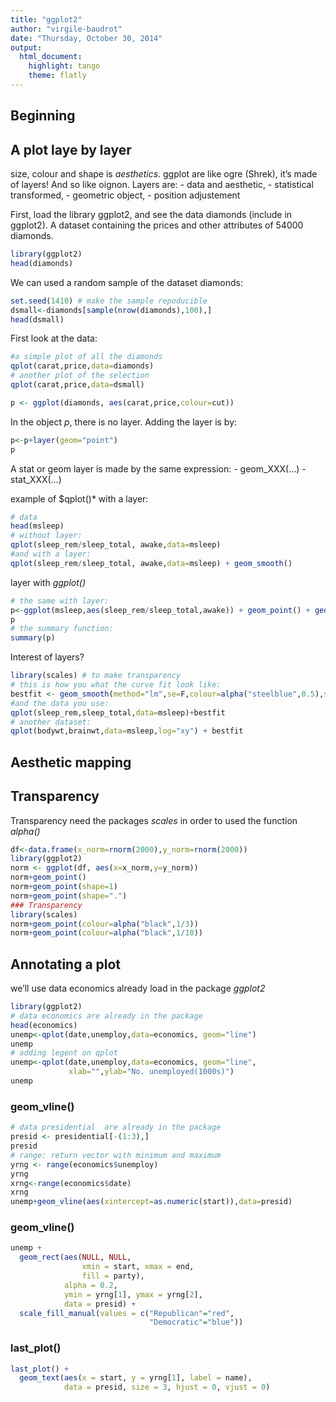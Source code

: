 ```yaml
---
title: "ggplot2"
author: "virgile-baudrot"
date: "Thursday, October 30, 2014"
output:
  html_document:
    highlight: tango
    theme: flatly
---
```


Beginning
----
## A plot laye by layer

size, colour and shape is *aesthetics*. ggplot are like ogre (Shrek), it's made of layers! And so like oignon. Layers are:
- data and aesthetic,
- statistical transformed,
- geometric object,
- position adjustement


First, load the library ggplot2, and see the data diamonds (include in ggplot2). A dataset containing the prices and other attributes of 54000 diamonds.

```r
library(ggplot2)
head(diamonds)
````

We can used a random sample of the dataset diamonds:
```r
set.seed(1410) # make the sample repoducible
dsmall<-diamonds[sample(nrow(diamonds),100),]
head(dsmall)
```

First look at the data:

```r
#a simple plot of all the diamonds
qplot(carat,price,data=diamonds)
# another plot of the selection
qplot(carat,price,data=dsmall)
```

```r
p <- ggplot(diamonds, aes(carat,price,colour=cut))
```

In the object *p*, there is no layer. Adding the layer is by: 
 
```r
p<-p+layer(geom="point")
p
```

A stat or geom layer is made by the same expression:
- geom_XXX(...)
- stat_XXX(...)

example of $qplot()* with a layer:
```r
# data
head(msleep)
# without layer:
qplot(sleep_rem/sleep_total, awake,data=msleep)
#and with a layer:
qplot(sleep_rem/sleep_total, awake,data=msleep) + geom_smooth()
```

layer with *ggplot()*

```r
# the same with layer:
p<-ggplot(msleep,aes(sleep_rem/sleep_total,awake)) + geom_point() + geom_smooth()
p
# the summary function:
summary(p)
```


Interest of layers?
```r
library(scales) # to make transparency
# this is how you what the curve fit look like:
bestfit <- geom_smooth(method="lm",se=F,colour=alpha("steelblue",0.5),size=2)
#and the data you use:
qplot(sleep_rem,sleep_total,data=msleep)+bestfit
# another dataset:
qplot(bodywt,brainwt,data=msleep,log="xy") + bestfit
```


## Aesthetic mapping



## Transparency

Transparency need the packages *scales* in order to used the function *alpha()*

```r
df<-data.frame(x_norm=rnorm(2000),y_norm=rnorm(2000))
library(ggplot2)
norm <- ggplot(df, aes(x=x_norm,y=y_norm))
norm+geom_point()
norm+geom_point(shape=1)
norm+geom_point(shape=".")
### Transparency
library(scales)
norm+geom_point(colour=alpha("black",1/3))
norm+geom_point(colour=alpha("black",1/10))
```

## Annotating a plot

we'll use data economics already load in the package *ggplot2*

```r
library(ggplot2)
# data economics are already in the package
head(economics)
unemp<-qplot(date,unemploy,data=economics, geom="line")
unemp
# adding legent on qplot
unemp<-qplot(date,unemploy,data=economics, geom="line",
             xlab="",ylab="No. unemployed(1000s)")
unemp
```

### geom_vline()

```r
# data presidential  are already in the package
presid <- presidential[-(1:3),]
presid
# range: return vector with minimum and maximum
yrng <- range(economics$unemploy)
yrng
xrng<-range(economics$date)
xrng
unemp+geom_vline(aes(xintercept=as.numeric(start)),data=presid)

```


### geom_vline()

```r
unemp + 
  geom_rect(aes(NULL, NULL, 
                xmin = start, xmax = end, 
                fill = party), 
            alpha = 0.2, 
            ymin = yrng[1], ymax = yrng[2], 
            data = presid) + 
  scale_fill_manual(values = c("Republican"="red", 
                               "Democratic"="blue"))
```

### last_plot()

```r
last_plot() + 
  geom_text(aes(x = start, y = yrng[1], label = name), 
            data = presid, size = 3, hjust = 0, vjust = 0)
```

